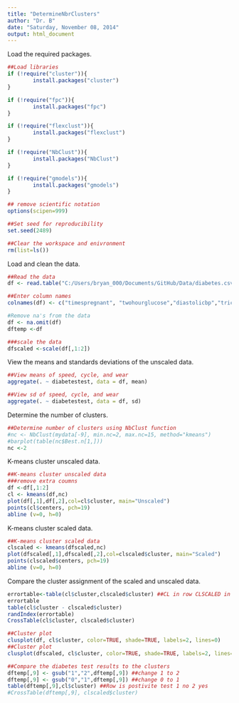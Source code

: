 ```yaml
---
title: "DetermineNbrClusters"
author: "Dr. B"
date: "Saturday, November 08, 2014"
output: html_document
---
```


Load the required packages. 
```r
##Load libraries
if (!require("cluster")){
        install.packages("cluster")
}

if (!require("fpc")){
        install.packages("fpc")
}

if (!require("flexclust")){
        install.packages("flexclust")
}

if (!require("NbClust")){
        install.packages("NbClust")
}

if (!require("gmodels")){
        install.packages("gmodels")
}

## remove scientific notation
options(scipen=999)

##Set seed for reproducibility
set.seed(2489)

##Clear the workspace and enivronment
rm(list=ls())
```

Load and clean the data.
```r
##Read the data
df <- read.table("C:/Users/bryan_000/Documents/GitHub/Data/diabetes.csv",sep = ",",header=FALSE)

##Enter column names
colnames(df) <- c("timespregnant", "twohourglucose","diastolicbp","tricepskinfold","twohourinsulin","bmi","pedigree","age","diabetestest")

#Remove na's from the data
df <- na.omit(df)
dftemp <-df

###scale the data
dfscaled <-scale(df[,1:2])
```

View the means and standards deviations of the unscaled data.
```r
##View means of speed, cycle, and wear
aggregate(. ~ diabetestest, data = df, mean)

##View sd of speed, cycle, and wear
aggregate(. ~ diabetestest, data = df, sd)
```

Determine the number of clusters.
```r
##Determine number of clusters using NbClust function
#nc <- NbClust(mydata[-9], min.nc=2, max.nc=15, method="kmeans")
#barplot(table(nc$Best.n[1,]))
nc <-2
```

K-means cluster unscaled data.
```r
##K-means cluster unscaled data
###remove extra coumns
df <-df[,1:2]
cl <- kmeans(df,nc)
plot(df[,1],df[,2],col=cl$cluster, main="Unscaled")
points(cl$centers, pch=19)
abline (v=0, h=0)
```

K-means cluster scaled data.
```r
##K-means cluster scaled data
clscaled <- kmeans(dfscaled,nc)
plot(dfscaled[,1],dfscaled[,2],col=clscaled$cluster, main="Scaled")
points(clscaled$centers, pch=19)
abline (v=0, h=0)
```

Compare the cluster assignment of the scaled and unscaled data.
```r
errortable<-table(cl$cluster,clscaled$cluster) ##CL in row CLSCALED in Column
errortable
table(cl$cluster - clscaled$cluster)
randIndex(errortable)
CrossTable(cl$cluster, clscaled$cluster)
```

```r
##Cluster plot
clusplot(df, cl$cluster, color=TRUE, shade=TRUE, labels=2, lines=0)
##Cluster plot
clusplot(dfscaled, cl$cluster, color=TRUE, shade=TRUE, labels=2, lines=0)
```

```r
##Compare the diabetes test results to the clusters
dftemp[,9] <- gsub("1","2",dftemp[,9]) ##change 1 to 2
dftemp[,9] <- gsub("0","1",dftemp[,9]) ##change 0 to 1
table(dftemp[,9],cl$cluster) ##Row is postivite test 1 no 2 yes
#CrossTable(dftemp[,9], clscaled$cluster)
```